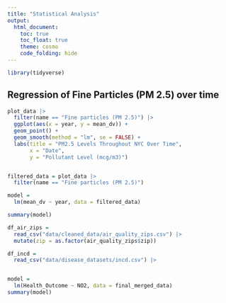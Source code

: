 ```yaml
---
title: "Statistical Analysis"
output: 
  html_document:
    toc: true
    toc_float: true
    theme: cosmo
    code_folding: hide
---
```

```r
library(tidyverse)
```


## Regression of Fine Particles (PM 2.5) over time

```r
plot_data |> 
  filter(name == "Fine particles (PM 2.5)") |> 
  ggplot(aes(x = year, y = mean_dv)) +
  geom_point() +
  geom_smooth(method = "lm", se = FALSE) + 
  labs(title = "PM2.5 Levels Throughout NYC Over Time",
       x = "Date",
       y = "Pollutant Level (mcg/m3)")


filtered_data = plot_data |> 
  filter(name == "Fine particles (PM 2.5)")

model =
  lm(mean_dv ~ year, data = filtered_data)

summary(model)
```


```r
df_air_zips = 
  read_csv("data/cleaned_data/air_quality_zips.csv") |> 
  mutate(zip = as.factor(air_quality_zips$zip))

df_incd = 
  read_csv("data/disease_datasets/incd.csv") |> 


model =
  lm(Health_Outcome ~ NO2, data = final_merged_data)
summary(model)

```




